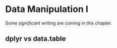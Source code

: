 # Data Manipulation I

Some _significant_ writing are coming in this chapter.

## dplyr vs data.table
